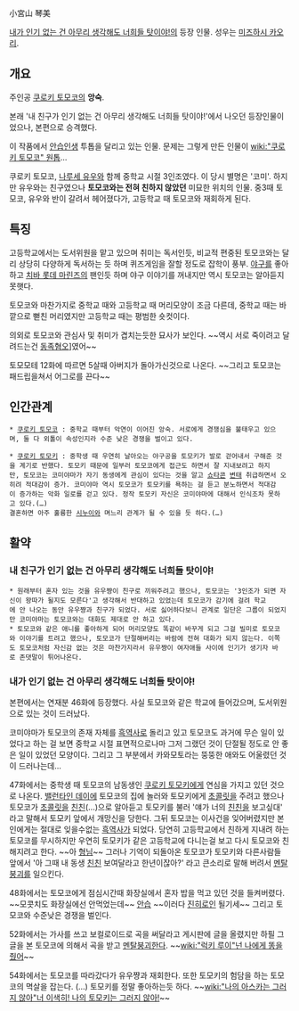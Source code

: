 小宮山 琴美

[[내가 인기 없는 건 아무리 생각해도 너희들 탓이야!]]의 등장 인물. 성우는 [[미즈하시 카오리]].

== 개요 ==
주인공 [[쿠로키 토모코]]의 '''앙숙'''.

본래 '내 친구가 인기 없는 건 아무리 생각해도 너희들 탓이야!'에서 나오던 등장인물이었으나, 본편으로 승격했다.

이 작품에서 [[안습]][[인생]] 투톱을 달리고 있는 인물. 문제는 그렇게 만든 인물이 [[wiki:"쿠로키 토모코" 원톱]]...

쿠로키 토모코, [[나루세 유우]]와 함께 중학교 시절 3인조였다. 이 당시 별명은 '코미'. 하지만 유우와는 친구였으나 '''토모코와는 전혀 친하지 않았던''' 미묘한 위치의 인물. 중3때 토모코, 유우와 반이 갈려서 헤어졌다가, 고등학교 때 토모코와 재회하게 된다.

== 특징 ==
고등학교에서는 도서위원을 맡고 있으며 취미는 독서인듯, 비교적 편중된 토모코와는 달리 상당히 다양하게 독서하는 듯 하며 퀴즈게임을 잘할 정도로 잡학이 풍부. [[야구]]를 좋아하고 [[치바 롯데 마린즈]]의 팬인듯 하며 야구 이야기를 꺼내지만 역시 토모코는 알아듣지 못햇다.

토모코와 마찬가지로 중학교 때와 고등학교 때 머리모양이 조금 다른데, 중학교 때는 바깥으로 뻗친 머리였지만 고등학교 때는 평범한 숏컷이다.

의외로 토모코와 관심사 및 취미가 겹치는듯한 묘사가 보인다. ~~역시 서로 죽이려고 달려드는건 [[동족혐오]]]였어~~

토모모테 12화에 따르면 5살때 아버지가 돌아가신것으로 나온다. ~~그리고 토모코는 패드립을쳐서 어그로를 끈다~~ 

== 인간관계 ==
 * [[쿠로키 토모코]] : 중학교 때부터 악연이 이어진 앙숙. 서로에게 경쟁심을 불태우고 있으며, 둘 다 외톨이 속성인지라 수준 낮은 경쟁을 벌이고 있다.

 * [[쿠로키 토모키]] : 중학생 때 우연히 날아오는 야구공을 토모키가 발로 걷어내서 구해준 것을 계기로 반했다. 토모키 때문에 일부러 토모코에게 접근도 하면서 잘 지내보려고 하지만, 토모코는 코미야마가 자기 동생에게 관심이 있다는 것을 알고 [[쇼타콘]] [[변태]] 취급하면서 오히려 적대감이 증가. 코미야마 역시 토모코가 토모키를 욕하는 걸 듣고 분노하면서 적대감이 증가하는 악화 일로를 걷고 있다. 정작 토모키 자신은 코미야마에 대해서 인식조차 못하고 있다.(…)
 결혼하면 아주 훌륭한 [[시누이]]와 며느리 관계가 될 수 있을 듯 하다.(…)

== 활약 ==
=== 내 친구가 인기 없는 건 아무리 생각해도 너희들 탓이야! ===
 * 원래부터 혼자 있는 것을 유우쨩이 친구로 끼워주려고 했으나, 토모코는 '3인조가 되면 자신이 왕따가 될지도 모른다'고 생각해서 반대하고 있었는데 토모코가 감기에 걸려 학교에 안 나오는 동안 유우쨩과 친구가 되었다. 서로 싫어하다보니 관계로 일단은 그룹이 되었지만 코미야마는 토모코와는 대화도 제대로 안 하고 있다. 
 * 토모코와 같은 애니를 좋아하게 되어 머리모양도 똑같이 바꾸게 되고 그걸 빌미로 토모코와 이야기를 트려고 했으나, 토모코가 단절해버리는 바람에 전혀 대화가 되지 않는다. 이쪽도 토모코처럼 자신감 없는 것은 마찬가지라서 유우쨩이 여자애들 사이에 인기가 생기자 바로 존댓말이 튀어나온다.

=== 내가 인기 없는 건 아무리 생각해도 너희들 탓이야! ===
본편에서는 연재분 46화에 등장했다. 사실 토모코와 같은 학교에 들어갔으며, 도서위원으로 있는 것이 드러났다. 

코미야마가 토모코의 존재 자체를 [[흑역사]]로 돌리고 있고 토모코도 과거에 무슨 일이 있었다고 하는 걸 보면 중학교 시절 표면적으로나마 그저 그랬던 것이 단절될 정도로 안 좋은 일이 있었던 모양이다. 그리고 그 부분에서 카와모토라는 뚱뚱한 애와도 어울렸던 것이 드러나는데...

47화에서는 중학생 때 토모코의 남동생인 [[쿠로키 토모키]]에게 연심을 가지고 있던 것으로 나온다. [[밸런타인 데이]]에 토모코의 집에 놀러와 토모키에게 [[초콜릿]]을 주려고 했으나 토모코가 [[초콜릿]]을 [[친친]](...)으로 알아듣고 토모키를 불러 '얘가 너의 [[친친]]을 보고싶대' 라고 말해서 토모키 앞에서 개망신을 당한다. 그뒤 토모코는 이사건을 잊어버렸지만 본인에게는 절대로 잊을수없는 [[흑역사]]가 되었다. 당연히 고등학교에서 친하게 지내려 하는 토모코를 무시하지만 우연히 토모키가 같은 고등학교에 다니는걸 보고 다시 토모코와 친해지려고 한다. ~~아 [[형님]]~~ 그러나 기억이 되돌아온 토모코가 토모키와 다른사람들 앞에서 '아 그때 내 동생 [[친친]] 보여달라고 한년이잖아?' 라고 큰소리로 말해 버려서 [[멘탈붕괴]]를 일으킨다. 

48화에서는 토모코에게 점심시간때 화장실에서 혼자 밥을 먹고 있던 것을 들켜버렸다. ~~모콧치도 화장실에선 안먹었는데~~ [[안습]] ~~이러다 [[진히로인]] 될기세~~ 그리고 토모코와 수준낮은 경쟁을 벌인다.

52화에서는 가사를 쓰고 보컬로이드로 곡을 써달라고 게시판에 글을 올렸지만 하필 그글을 본 토모코에 의해서 곡을 받고 [[멘탈붕괴]]한다. ~~[[wiki:"럭키 루이"넌 나에게 똥을 줬어]]~~

54화에서는 토모코를 따라갔다가 유우쨩과 재회한다. 또한 토모키의 험담을 하는 토모코의 멱살을 잡는다. (...) 토모키를 정말 좋아하는듯 하다. ~~[[wiki:"나의 아스카는 그러지 않아"너 이색히! 나의 토모키는 그러지 않아!]]~~

